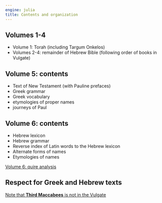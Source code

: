 ```yaml
---
engine: julia
title: Contents and organization
---
```






## Volumes 1-4


- Volume 1: Torah (including Targum Onkelos)
- Volumes 2-4: remainder of Hebrew Bible (following order of books in Vulgate)


## Volume 5: contents


- Text of New Testament (with Pauline prefaces)
- Greek grammar
- Greek vocabulary
- etymologies of proper names
- journeys of Paul

## Volume 6: contents

- Hebrew lexicon
- Hebrew grammar
- Reverse index of Latin words to the Hebrew lexicon
- Alternate forms of names
- Etymologies of names


[Volume 6: quire analysis](./imgs/quire-analysis.png)






## Respect for Greek and Hebrew texts

[Note that **Third Maccabees** is not in the Vulgate](./imgs/maccabees3.jpg)




